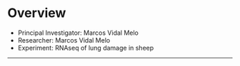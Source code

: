 # Overview

- Principal Investigator: Marcos Vidal Melo
- Researcher: Marcos Vidal Melo
- Experiment: RNAseq of lung damage in sheep



* * *
